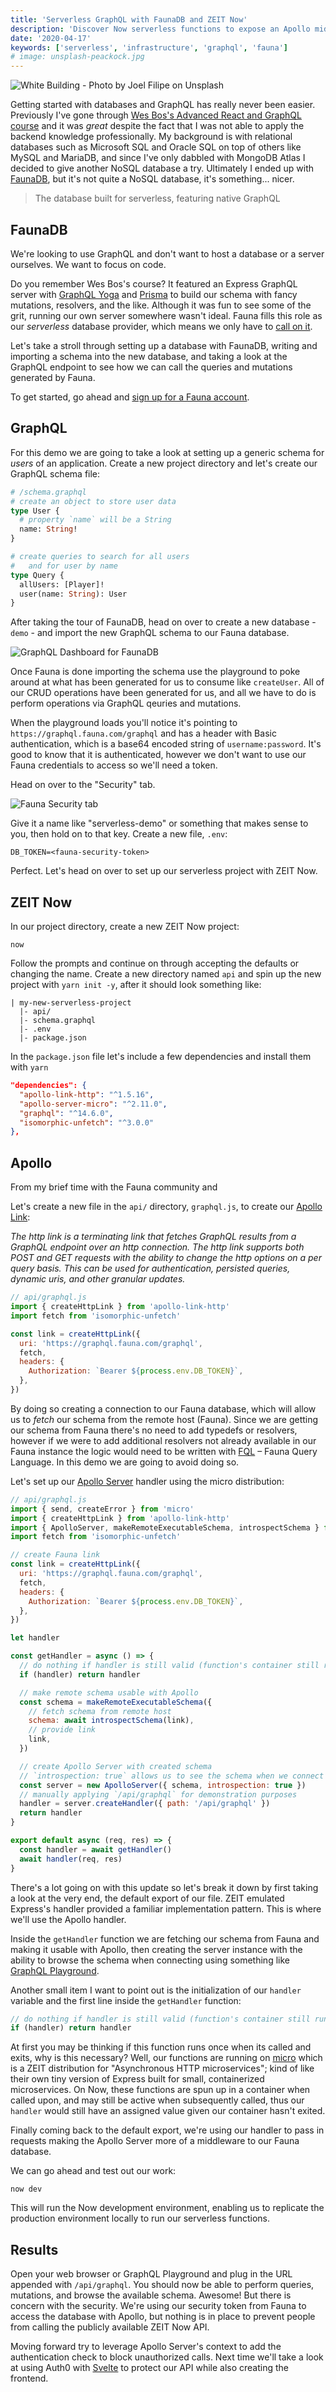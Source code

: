 ```yaml
---
title: 'Serverless GraphQL with FaunaDB and ZEIT Now'
description: 'Discover Now serverless functions to expose an Apollo middleware on top of FaunaDB'
date: '2020-04-17'
keywords: ['serverless', 'infrastructure', 'graphql', 'fauna']
# image: unsplash-peackock.jpg
---
```


![White Building - Photo by Joel Filipe on Unsplash](joel-filipe-white-building.jpg)

Getting started with databases and GraphQL has really never been easier. Previously I've gone through [Wes Bos's Advanced React and GraphQL course](https://advancedreact.com/) and it was _great_ despite the fact that I was not able to apply the backend knowledge professionally. My background is with relational databases such as Microsoft SQL and Oracle SQL on top of others like MySQL and MariaDB, and since I've only dabbled with MongoDB Atlas I decided to give another NoSQL database a try. Ultimately I ended up with [FaunaDB](https://fauna.com/), but it's not quite a NoSQL database, it's something... nicer.

> The database built for serverless, featuring native GraphQL

## FaunaDB

We're looking to use GraphQL and don't want to host a database or a server ourselves. We want to focus on code.

Do you remember Wes Bos's course? It featured an Express GraphQL server with [GraphQL Yoga](https://github.com/prisma-labs/graphql-yoga) and [Prisma](https://www.prisma.io/) to build our schema with fancy mutations, resolvers, and the like. Although it was fun to see some of the grit, running our own server somewhere wasn't ideal. Fauna fills this role as our _serverless_ database provider, which means we only have to [call on it](https://www.youtube.com/watch?v=qetW6R9Jxs4).

Let's take a stroll through setting up a database with FaunaDB, writing and importing a schema into the new database, and taking a look at the GraphQL endpoint to see how we can call the queries and mutations generated by Fauna.

To get started, go ahead and [sign up for a Fauna account](https://dashboard.fauna.com/accounts/register).

## GraphQL

For this demo we are going to take a look at setting up a generic schema for _users_ of an application. Create a new project directory and let's create our GraphQL schema file:

```graphql
# /schema.graphql
# create an object to store user data
type User {
  # property `name` will be a String
  name: String!
}

# create queries to search for all users
#   and for user by name
type Query {
  allUsers: [Player]!
  user(name: String): User
}
```

After taking the tour of FaunaDB, head on over to create a new database - `demo` - and import the new GraphQL schema to our Fauna database.

![GraphQL Dashboard for FaunaDB](./screenshots/fauna-graphql-dashboard.png)

Once Fauna is done importing the schema use the playground to poke around at what has been generated for us to consume like `createUser`. All of our CRUD operations have been generated for us, and all we have to do is perform operations via GraphQL qeuries and mutations.

When the playground loads you'll notice it's pointing to `https://graphql.fauna.com/graphql` and has a header with Basic authentication, which is a base64 encoded string of `username:password`. It's good to know that it is authenticated, however we don't want to use our Fauna credentials to access so we'll need a token.

Head on over to the "Security" tab.

![Fauna Security tab](./screenshots/fauna-security.png)

Give it a name like "serverless-demo" or something that makes sense to you, then hold on to that key. Create a new file, `.env`:

```text
DB_TOKEN=<fauna-security-token>
```

Perfect. Let's head on over to set up our serverless project with ZEIT Now.

## ZEIT Now

In our project directory, create a new ZEIT Now project:

```shell
now
```

Follow the prompts and continue on through accepting the defaults or changing the name. Create a new directory named `api` and spin up the new project with `yarn init -y`, after it should look something like:

```
| my-new-serverless-project
  |- api/
  |- schema.graphql
  |- .env
  |- package.json
```

In the `package.json` file let's include a few dependencies and install them with `yarn`

```json
"dependencies": {
  "apollo-link-http": "^1.5.16",
  "apollo-server-micro": "^2.11.0",
  "graphql": "^14.6.0",
  "isomorphic-unfetch": "^3.0.0"
},
```

## Apollo

From my brief time with the Fauna community and

Let's create a new file in the `api/` directory, `graphql.js`, to create our [Apollo Link](https://www.apollographql.com/docs/link/links/http/):

_The http link is a terminating link that fetches GraphQL results from a GraphQL endpoint over an http connection. The http link supports both POST and GET requests with the ability to change the http options on a per query basis. This can be used for authentication, persisted queries, dynamic uris, and other granular updates._

```js
// api/graphql.js
import { createHttpLink } from 'apollo-link-http'
import fetch from 'isomorphic-unfetch'

const link = createHttpLink({
  uri: 'https://graphql.fauna.com/graphql',
  fetch,
  headers: {
    Authorization: `Bearer ${process.env.DB_TOKEN}`,
  },
})
```

By doing so creating a connection to our Fauna database, which will allow us to _fetch_ our schema from the remote host (Fauna). Since we are getting our schema from Fauna there's no need to add typedefs or resolvers, however if we were to add additional resolvers not already available in our Fauna instance the logic would need to be written with [FQL](https://docs.fauna.com/fauna/current/api/fql/) &ndash; Fauna Query Language. In this demo we are going to avoid doing so.

Let's set up our [Apollo Server](https://www.apollographql.com/docs/apollo-server/) handler using the micro distribution:

```js
// api/graphql.js
import { send, createError } from 'micro'
import { createHttpLink } from 'apollo-link-http'
import { ApolloServer, makeRemoteExecutableSchema, introspectSchema } from 'apollo-server-micro'
import fetch from 'isomorphic-unfetch'

// create Fauna link
const link = createHttpLink({
  uri: 'https://graphql.fauna.com/graphql',
  fetch,
  headers: {
    Authorization: `Bearer ${process.env.DB_TOKEN}`,
  },
})

let handler

const getHandler = async () => {
  // do nothing if handler is still valid (function's container still running)
  if (handler) return handler

  // make remote schema usable with Apollo
  const schema = makeRemoteExecutableSchema({
    // fetch schema from remote host
    schema: await introspectSchema(link),
    // provide link
    link,
  })

  // create Apollo Server with created schema
  // `introspection: true` allows us to see the schema when we connect using GraphQL Playground
  const server = new ApolloServer({ schema, introspection: true })
  // manually applying `/api/graphql` for demonstration purposes
  handler = server.createHandler({ path: '/api/graphql' })
  return handler
}

export default async (req, res) => {
  const handler = await getHandler()
  await handler(req, res)
}
```

There's a lot going on with this update so let's break it down by first taking a look at the very end, the default export of our file. ZEIT emulated Express's handler provided a familiar implementation pattern. This is where we'll use the Apollo handler.

Inside the `getHandler` function we are fetching our schema from Fauna and making it usable with Apollo, then creating the server instance with the ability to browse the schema when connecting using something like [GraphQL Playground](https://www.apollographql.com/docs/apollo-server/testing/graphql-playground/).

Another small item I want to point out is the initialization of our `handler` variable and the first line inside the `getHandler` function:

```js
// do nothing if handler is still valid (function's container still running)
if (handler) return handler
```

At first you may be thinking if this function runs once when its called and exits, why is this necessary? Well, our functions are running on [micro](https://www.npmjs.com/package/micro) which is a ZEIT distribution for "Asynchronous HTTP microservices"; kind of like their own tiny version of Express built for small, containerized microservices. On Now, these functions are spun up in a container when called upon, and may still be active when subsequently called, thus our `handler` would still have an assigned value given our container hasn't exited.

Finally coming back to the default export, we're using our handler to pass in requests making the Apollo Server more of a middleware to our Fauna database.

We can go ahead and test out our work:

```shell
now dev
```

This will run the Now development environment, enabling us to replicate the production environment locally to run our serverless functions.

## Results

Open your web browser or GraphQL Playground and plug in the URL appended with `/api/graphql`. You should now be able to perform queries, mutations, and browse the available schema. Awesome! But there is concern with the security. We're using our security token from Fauna to access the database with Apollo, but nothing is in place to prevent people from calling the publicly available ZEIT Now API.

Moving forward try to leverage Apollo Server's context to add the authentication check to block unauthorized calls. Next time we'll take a look at using Auth0 with [Svelte](https://svelte.dev/) to protect our API while also creating the frontend.
